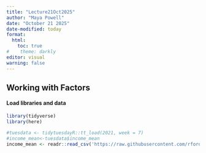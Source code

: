 ```yaml
---
title: "Lecture21Oct2025"
author: "Maya Powell"
date: "October 21 2025"
date-modified: today
format:
  html:
    toc: true
#    theme: darkly
editor: visual
warning: false
---
```


## Working with Factors

#### Load libraries and data

```r
library(tidyverse)
library(here)

#tuesdata <- tidytuesdayR::tt_load(2021, week = 7)
#income_mean<-tuesdata$income_mean
income_mean <- readr::read_csv('https://raw.githubusercontent.com/rfordatascience/tidytuesday/master/data/2021/2021-02-09/income_mean.csv')
```
